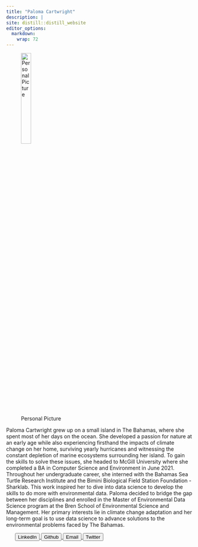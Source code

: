 ```yaml
---
title: "Paloma Cartwright"
description: | 
site: distill::distill_website
editor_options: 
  markdown: 
    wrap: 72
---
```


![Personal Picture](face.jpeg){width=25%}

<p class="bio"> Paloma Cartwright grew up on a small island in The Bahamas, where she spent most of her days on the ocean. She developed a passion for nature at an early age while also  experiencing firsthand the impacts of climate change on her home, surviving yearly hurricanes and witnessing the constant depletion of marine ecosystems surrounding her island. To gain the skills to solve these issues, she headed to McGill University where she completed a BA in Computer Science and Environment in June 2021. Throughout her undergraduate career, she interned with the Bahamas Sea Turtle Research Institute and the Bimini Biological Field Station Foundation - Sharklab. This work inspired her to dive into data science to develop the skills to do more with environmental data. Paloma decided to bridge the gap between her disciplines and enrolled in the Master of Environmental Data Science program at the Bren School of Environmental Science and Management. Her primary interests lie in climate change adaptation and her long-term goal is to use data science to advance solutions to the environmental problems faced by The Bahamas. 
</p>

<ul class = "link_buttons">
  <a href="https://www.linkedin.com/in/paloma-cartwright-257b85171/">
    <button class="button"> LinkedIn </button>
  </a>
  <a href="https://github.com/palomacartwright">
    <button class="button">Github </button>
  </a>
   <a href="palomacartwright@bren.ucsb.edu">
    <button class="button">Email </button>
  </a>
  <a href="https://twitter.com/palomacart">
    <button class="button">Twitter </button>
  </a>
</ul>
